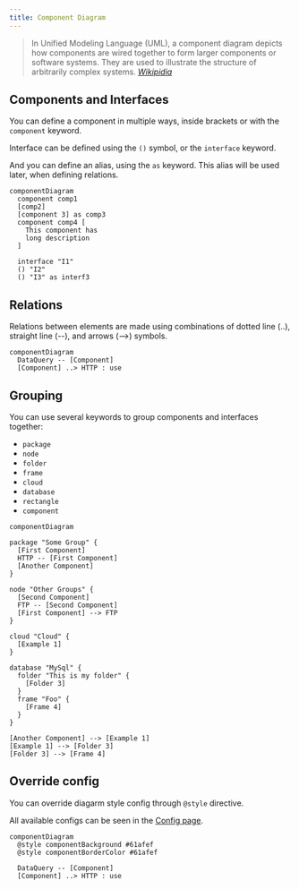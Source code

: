 ```yaml
---
title: Component Diagram
---
```


> In Unified Modeling Language (UML), a component diagram depicts how components are wired together to form larger components or software systems. They are used to illustrate the structure of arbitrarily complex systems.
> <cite><a href="https://en.wikipedia.org/wiki/Component_diagram">Wikipidia</a></cite>

## Components and Interfaces

You can define a component in multiple ways, inside brackets or with the `component` keyword.

Interface can be defined using the `()` symbol, or the `interface` keyword.

And you can define an alias, using the `as` keyword. This alias will be used later, when defining relations.

```pintora play
componentDiagram
  component comp1
  [comp2]
  [component 3] as comp3
  component comp4 [
    This component has
    long description
  ]

  interface "I1"
  () "I2"
  () "I3" as interf3
```

## Relations

Relations between elements are made using combinations of dotted line (..), straight line (--), and arrows (-->) symbols.

```pintora play
componentDiagram
  DataQuery -- [Component]
  [Component] ..> HTTP : use
```

## Grouping

You can use several keywords to group components and interfaces together:
- `package`
- `node`
- `folder`
- `frame`
- `cloud`
- `database`
- `rectangle`
- `component`

```pintora play
componentDiagram

package "Some Group" {
  [First Component]
  HTTP -- [First Component]
  [Another Component]
}

node "Other Groups" {
  [Second Component]
  FTP -- [Second Component]
  [First Component] --> FTP
}

cloud "Cloud" {
  [Example 1]
}

database "MySql" {
  folder "This is my folder" {
    [Folder 3]
  }
  frame "Foo" {
    [Frame 4]
  }
}

[Another Component] --> [Example 1]
[Example 1] --> [Folder 3]
[Folder 3] --> [Frame 4]
```

## Override config

You can override diagarm style config through `@style` directive.

All available configs can be seen in the [Config page](../configuration/config.md#component).

```pintora play
componentDiagram
  @style componentBackground #61afef
  @style componentBorderColor #61afef

  DataQuery -- [Component]
  [Component] ..> HTTP : use
```
